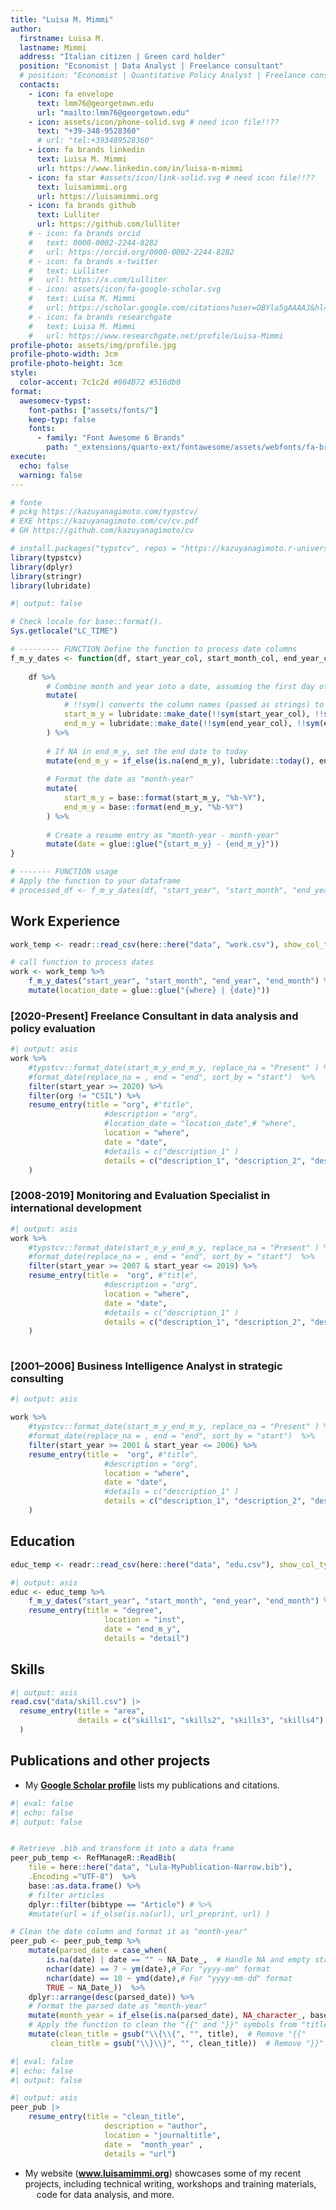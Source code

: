 ```yaml
---
title: "Luisa M. Mimmi"
author:
  firstname: Luisa M.
  lastname: Mimmi
  address: "Italian citizen | Green card holder"
  position: "Economist | Data Analyst | Freelance consultant"
  # position: "Economist | Quantitative Policy Analyst | Freelance consultant"
  contacts:
    - icon: fa envelope
      text: lmm76@georgetown.edu
      url: "mailto:lmm76@georgetown.edu"
    - icon: assets/icon/phone-solid.svg # need icon file!!??
      text: "+39-348-9528360"
      # url: "tel:+393489528360"
    - icon: fa brands linkedin
      text: Luisa M. Mimmi
      url: https://www.linkedin.com/in/luisa-m-mimmi
    - icon: fa star #assets/icon/link-solid.svg # need icon file!!??
      text: luisamimmi.org
      url: https://luisamimmi.org
    - icon: fa brands github
      text: Lulliter
      url: https://github.com/lulliter
    # - icon: fa brands orcid
    #   text: 0000-0002-2244-8282
    #   url: https://orcid.org/0000-0002-2244-8282
    # - icon: fa brands x-twitter
    #   text: Lulliter
    #   url: https://x.com/Lulliter
    # - icon: assets/icon/fa-google-scholar.svg
    #   text: Luisa M. Mimmi
    #   url: https://scholar.google.com/citations?user=OBYla5gAAAAJ&hl=en&oi=ao
    # - icon: fa brands researchgate
    #   text: Luisa M. Mimmi
    #   url: https://www.researchgate.net/profile/Luisa-Mimmi
profile-photo: assets/img/profile.jpg
profile-photo-width: 3cm
profile-photo-height: 3cm
style:
  color-accent: 7c1c2d #004B72 #516db0
format:
  awesomecv-typst:
    font-paths: ["assets/fonts/"]
    keep-typ: false
    fonts:
      - family: "Font Awesome 6 Brands"
        path: "_extensions/quarto-ext/fontawesome/assets/webfonts/fa-brands-400.ttf"
execute: 
  echo: false
  warning: false
---
```


```r
# fonte 
# pckg https://kazuyanagimoto.com/typstcv/
# EXE https://kazuyanagimoto.com/cv/cv.pdf
# GH https://github.com/kazuyanagimoto/cv

# install.packages("typstcv", repos = "https://kazuyanagimoto.r-universe.dev")
library(typstcv)
library(dplyr)
library(stringr)
library(lubridate)
```

```r
#| output: false

# Check locale for base::format().
Sys.getlocale("LC_TIME")

# --------- FUNCTION Define the function to process date columns
f_m_y_dates <- function(df, start_year_col, start_month_col, end_year_col, end_month_col) {
	
	df %>%
		# Combine month and year into a date, assuming the first day of the month
		mutate(
			# !!sym() converts the column names (passed as strings) to symbols, allowing them to be used dynamically inside mutate().
			start_m_y = lubridate::make_date(!!sym(start_year_col), !!sym(start_month_col), 1),
			end_m_y = lubridate::make_date(!!sym(end_year_col), !!sym(end_month_col), 1) 
		) %>%
		
		# If NA in end_m_y, set the end date to today
		mutate(end_m_y = if_else(is.na(end_m_y), lubridate::today(), end_m_y)) %>%
		
		# Format the date as "month-year"
		mutate(
			start_m_y = base::format(start_m_y, "%b-%Y"),
			end_m_y = base::format(end_m_y, "%b-%Y")
		) %>%
		
		# Create a resume entry as "month-year - month-year"
		mutate(date = glue::glue("{start_m_y} - {end_m_y}"))
}

# ------- FUNCTION usage
# Apply the function to your dataframe
# processed_df <- f_m_y_dates(df, "start_year", "start_month", "end_year", "end_month")

```

<!-- ```{=typst} -->
<!-- #box(height: 3%) // #box(height: 60pt) -->
<!-- ``` -->


```{=typst}
#align(center)[

  #set text(
    size: 11pt, 
    weight: "regular", 
    fill: rgb("#414141"), 
    style: "italic",
  )

Economist with international experience in development economics and quantitative policy analysis. I lived in Washington, DC, for 14 years, where I worked for international organizations focusing on sustainable development programs. Since returning to Italy in 2020, I have been a freelance consultant for public and private entities, research institutes, and nonprofits. I help with data collection, analysis, modelling and visualization, as well as with the redaction of technical reports and grant proposals. I also offer training on applied statistics, machine learning and reproducible research.
#linebreak()
I am passionate about empirical research and leveraging data to inform evidence-based public policies. I also enjoy exploring programming languages and techniques for open and reproducible data analysis.

]
```




## Work Experience

```r
work_temp <- readr::read_csv(here::here("data", "work.csv"), show_col_types = FALSE)

# call function to process dates
work <- work_temp %>% 
	f_m_y_dates("start_year", "start_month", "end_year", "end_month") %>% 
	mutate(location_date = glue::glue("{where} | {date}"))
```

<!-- ```{=typst} -->
<!-- #box(height: 2%) // #box(height: 60pt) -->
<!-- ``` -->

### [2020-Present] Freelance Consultant in data analysis and policy evaluation

```r
#| output: asis
work %>% 
	#typstcv::format_date(start_m_y_end_m_y, replace_na = "Present" ) %>% 
	#format_date(replace_na = , end = "end", sort_by = "start")  %>% 
	filter(start_year >= 2020) %>%
	filter(org != "CSIL") %>%
	resume_entry(title = "org", #"title",
					 #description = "org",
					 #location_date = "location_date",# "where",
					 location = "where",
					 date = "date",
					 #details = c("description_1" )
					 details = c("description_1", "description_2", "description_3" )
	)	
```

<!-- ```{=typst} -->
<!-- #box(height: 2%) // #box(height: 60pt) -->
<!-- ``` -->


### [2008-2019] Monitoring and Evaluation Specialist in international development

```r
#| output: asis
work %>% 
	#typstcv::format_date(start_m_y_end_m_y, replace_na = "Present" ) %>% 
	#format_date(replace_na = , end = "end", sort_by = "start")  %>% 
	filter(start_year >= 2007 & start_year <= 2019) %>%
	resume_entry(title =  "org", #"title",
					 #description = "org",
					 location = "where",
					 date = "date",
					 #details = c("description_1" )
					 details = c("description_1", "description_2", "description_3" )
	)	
	
```

<!-- ```{=typst} -->
<!-- #box(height: 2%) // #box(height: 60pt) -->
<!-- ``` -->
\newpage

### [2001–2006] Business Intelligence Analyst in strategic consulting		

```r
#| output: asis

work %>% 
	#typstcv::format_date(start_m_y_end_m_y, replace_na = "Present" ) %>% 
	#format_date(replace_na = , end = "end", sort_by = "start")  %>% 
	filter(start_year >= 2001 & start_year <= 2006) %>%
	resume_entry(title =  "org", #"title",
					 #description = "org",
					 location = "where",
					 date = "date",
					 #details = c("description_1" )
					 details = c("description_1", "description_2", "description_3" )
	)	
```


## Education

```r
educ_temp <- readr::read_csv(here::here("data", "edu.csv"), show_col_types = FALSE)
```

```r
#| output: asis
educ <- educ_temp %>% 
	f_m_y_dates("start_year", "start_month", "end_year", "end_month") %>% 
	resume_entry(title = "degree",
					 location = "inst",
					 date = "end_m_y",
					 details = "detail")
```

<!-- ## Professional Skills -->

<!--  •	Strong critical thinking and **data analysis skills**, showcased in international contexts and across diverse sectors   -->
<!--  •	Demonstrated drive and resourcefulness in **leadership roles** for complex projects with multiple stakeholders   -->
<!--  •	Effective **communication skills**, proven by record of multilingual publications and public speaking for diverse audiences   -->
 

## Skills

```r
#| output: asis
read.csv("data/skill.csv") |>
  resume_entry(title = "area",
               details = c("skills1", "skills2", "skills3", "skills4")
  )
```



## Publications and other projects

+ My [**Google Scholar profile**](https://scholar.google.com/citations?user=OBYla5gAAAAJ&hl=en&oi=ao) lists my publications and citations. 

```r
#| eval: false
#| echo: false
#| output: false


# Retrieve .bib and transform it into a data frame
peer_pub_temp <- RefManageR::ReadBib(
	file = here::here("data", "Lula-MyPublication-Narrow.bib"),
	.Encoding ="UTF-8")  %>%
	base::as.data.frame() %>%
	# filter articles 
	dplyr::filter(bibtype == "Article") # %>% 
	#mutate(url = if_else(is.na(url), url_preprint, url) )

# Clean the date column and format it as "month-year"
peer_pub <- peer_pub_temp %>% 
	mutate(parsed_date = case_when(
		is.na(date) | date == "" ~ NA_Date_,  # Handle NA and empty strings
		nchar(date) == 7 ~ ym(date),# For "yyyy-mm" format
		nchar(date) == 10 ~ ymd(date),# For "yyyy-mm-dd" format
		TRUE ~ NA_Date_))  %>% 
	dplyr::arrange(desc(parsed_date)) %>%
	# Format the parsed date as "month-year"
	mutate(month_year = if_else(is.na(parsed_date), NA_character_, base::format(parsed_date, "%b-%Y")))  %>% 
	# Apply the function to clean the "{{" and "}}" symbols from "title" and "author" columns
	mutate(clean_title = gsub("\\{\\{", "", title),  # Remove "{{"
         clean_title = gsub("\\}\\}", "", clean_title))  # Remove "}}"

```


```r
#| eval: false
#| echo: false
#| output: false

#| output: asis
peer_pub |>
	resume_entry(title = "clean_title",
					 description = "author",
					 location = "journaltitle",
					 date =  "month_year" ,
					 details = "url")
```

+ My website ([**www.luisamimmi.org**](https://luisamimmi.org/)) showcases some of my recent projects, including technical writing, workshops and training materials, ![](assets/icon/r-project-brands-solid.svg){height=1em} code for data analysis, and more.
 

```{=typst}
#box(height: 10%) // #box(height: 60pt)
```

<!-- quarto  typst-->
::: {.block fill=luma(221) inset="8pt" radius="4pt"}
<!-- raw  typst block -->
```{=typst} 
#set text(size: 8pt, weight: "medium", fill: rgb("#85144b"))

I hereby authorize the processing of my personal data in accordance with GDPR (Regulation EU 2016/679) for recruitment purposes.

```
:::


